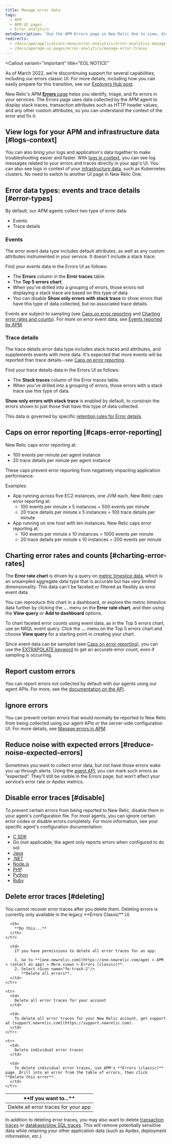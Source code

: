 ```yaml
---
title: Manage error data
tags:
  - APM
  - APM UI pages
  - Error analytics
metaDescription: 'Use the APM Errors page in New Relic One to view, disable, or delete error traces for your app.'
redirects:
  - /docs/apm/applications-menu/error-analytics/error-analytics-manage-error-traces
  - /docs/apm/apm-ui-pages/error-analytics/manage-error-traces
---
```


<Callout
  variant="important"
  title="EOL NOTICE"
>
  As of March 2022, we're discontinuing support for several capabilities, including our errors classic UI. For more details, including how you can easily prepare for this transition, see our [Explorers Hub post](https://discuss.newrelic.com/t/important-upcoming-changes-to-capabilities-and-support-across-errors-classic-labels-service-infrastructure-on-host-snmp-integration-and-inventory-data-in-cloud-integrations/175370).
</Callout>

New Relic's APM [**Errors** page](/docs/apm/applications-menu/error-analytics/error-analytics-explore-events-behind-errors) helps you identify, triage, and fix errors in your services. The Errors page uses data collected by the APM agent to display stack traces, transaction attributes such as HTTP header values, and any other custom attributes, so you can understand the context of the error and fix it.

## View logs for your APM and infrastructure data [#logs-context]

You can also bring your logs and application's data together to make troubleshooting easier and faster. With [logs in context](/docs/logs/logs-context/configure-logs-context-apm-agents/), you can see log messages related to your errors and traces directly in your app's UI. You can also see logs in context of your [infrastructure data](/docs/logs/forward-logs/forward-your-logs-using-infrastructure-agent/), such as Kubernetes clusters. No need to switch to another UI page in New Relic One.

## Error data types: events and trace details [#error-types]

By default, our APM agents collect two type of error data:

* Events
* Trace details

### Events

The error event data type includes default attributes, as well as any custom attributes instrumented in your service. It doesn't include a stack trace.

Find your events data in the Errors UI as follows:

* The **Errors** column in the **Error traces** table.
* The **Top 5 errors chart**.
* When you’ve drilled into a grouping of errors, those errors not displaying a stack trace are based on this type of data.
* You can disable **Show only errors with stack trace** to show errors that have this type of data collected, but no associated trace details.

Events are subject to sampling (see [Caps on error reporting](#caps-error-reporting) and [Charting error rates and counts](#charting-error-rates)). For more on error event data, see [Events reported by APM](/docs/insights/insights-data-sources/default-data/apm-default-events-insights).

### Trace details

The trace details error data type includes stack traces and attributes, and supplements events with more data. It's expected that more events will be reported than trace details--see [Caps on error reporting](#caps-error-reporting).

Find your trace details data in the Errors UI as follows:

* The **Stack traces** column of the Error traces table.
* When you’ve drilled into a grouping of errors, those errors with a stack trace use this type of data.

**Show only errors with stack trace** is enabled by default, to constrain the errors shown to just those that have this type of data collected.

This data is governed by specific [retention rules for Error details](/docs/accounts/original-accounts-billing/product-based-pricing/overview-data-retention-components#components-trace-data).

## Caps on error reporting [#caps-error-reporting]

New Relic caps error reporting at:

* 100 events per minute per agent instance
* 20 trace details per minute per agent instance

These caps prevent error reporting from negatively impacting application performance.

Examples:

* App running across five EC2 instances, one JVM each. New Relic caps error reporting at:
  * 100 events per minute x 5 instances = 500 events per minute
  * 20 trace details per minute x 5 instances = 100 trace details per minute
* App running on one host with ten instances. New Relic caps error reporting at:
  * 100 events per minute x 10 instances = 1000 events per minute
  * 20 trace details per minute x 10 instances = 200 events per minute

## Charting error rates and counts [#charting-error-rates]

The **Error rate chart** is driven by a query on [metric timeslice data](/docs/query-your-data/nrql-new-relic-query-language/nrql-query-tutorials/query-apm-metric-timeslice-data-nrql), which is an unsampled aggregate data type that is accurate but has very limited dimensionality. This data can't be faceted or filtered as flexibly as error event data.

You can reproduce this chart in a dashboard, or explore the metric timeslice data further by clicking the **...** menu on the **Error rate chart**, and then using the **View query** or **Add to dashboard** options.

To chart faceted error counts using event data, as in the Top 5 errors chart, use an NRQL event query. Click the **...** menu on the Top 5 errors chart and choose **View query** for a starting point in creating your chart.

Since event data can be sampled (see [Caps on error reporting](#caps-error-reporting)), you can use the [EXTRAPOLATE keyword](/docs/query-your-data/nrql-new-relic-query-language/get-started/nrql-syntax-clauses-functions#extrapolate) to get an accurate error count, even if sampling is occurring.

## Report custom errors

You can report errors not collected by default with our agents using our agent APIs. For more, see the [documentation on the API](/docs/agents/manage-apm-agents/agent-data/manage-errors-apm-collect-ignore-or-mark-expected).

## Ignore errors

You can prevent certain errors that would normally be reported to New Relic from being collected using our agent APIs or the server-side configuration UI. For more details, see [Manage errors in APM](/docs/agents/manage-apm-agents/agent-data/manage-errors-apm-collect-ignore-or-mark-expected).

## Reduce noise with expected errors [#reduce-noise-expected-errors]

Sometimes you want to collect error data, but not have those errors wake you up through alerts. Using the [agent API](/docs/agents/manage-apm-agents/agent-data/manage-errors-apm-collect-ignore-or-mark-expected), you can mark such errors as “expected”. They’ll still be visible in the Errors page, but won’t affect your service’s error rate or Apdex metrics.

## Disable error traces [#disable]

To prevent certain errors from being reported to New Relic, disable them in your agent's configuration file. For most agents, you can ignore certain error codes or disable errors completely. For more information, see your specific agent's configuration documentation:

* [C SDK](https://github.com/newrelic/c-sdk/blob/master/GUIDE.md#error-instrumentation)
* Go (not applicable; the agent only reports errors when configured to do so)
* [Java](/docs/agents/java-agent/configuration/java-agent-configuration-config-file#Error_Collector)
* [.NET](/docs/agents/net-agent/installation-configuration/net-agent-configuration#error_collector)
* [Node.js](/docs/agents/nodejs-agent/installation-configuration/nodejs-agent-configuration#error_config)
* [PHP](/docs/agents/php-agent/configuration/php-agent-configuration#inivar-misctt-settings)
* [Python](/docs/agents/python-agent/installation-configuration/python-agent-configuration#error-collector-settings)
* [Ruby](/docs/agents/ruby-agent/installation-configuration/ruby-agent-configuration#error_collector)

## Delete error traces [#deleting]

<Callout variant="caution">
  You cannot recover error traces after you delete them. Deleting errors is currently only available in the legacy **Errors Classic** UI.
</Callout>

<table>
  <thead>
    <tr>
      <th style={{ width: "200px" }}>
        **If you want to...**
      </th>

      <th>
        **Do this...**
      </th>
    </tr>
  </thead>

  <tbody>
    <tr>
      <td>
        Delete all error traces for your app
      </td>

      <td>
        If you have permissions to delete all error traces for an app:

        1. Go to **[one.newrelic.com](https://one.newrelic.com/apm) > APM > (select an app) > More views > Errors (classic)**.
        2. Select <Icon name="fe-trash-2"/>
           **Delete all errors**.
      </td>
    </tr>

    <tr>
      <td>
        Delete all error traces for your account
      </td>

      <td>
        To delete all error traces for your New Relic account, get support at [support.newrelic.com](https://support.newrelic.com).
      </td>
    </tr>

    <tr>
      <td>
        Delete individual error traces
      </td>

      <td>
        To delete individual error traces, use APM's **Errors (classic)** page. Drill into an error from the table of errors, then click **Delete this error**.
      </td>
    </tr>
  </tbody>
</table>

In addition to deleting error traces, you may also want to delete [transaction traces](/docs/traces/deleting-transaction-traces) or [database/slow SQL traces](/docs/applications-menu/database-and-slow-sql#db_deleting). This will remove potentially sensitive data while retaining your other application data (such as Apdex, deployment information, etc.).
